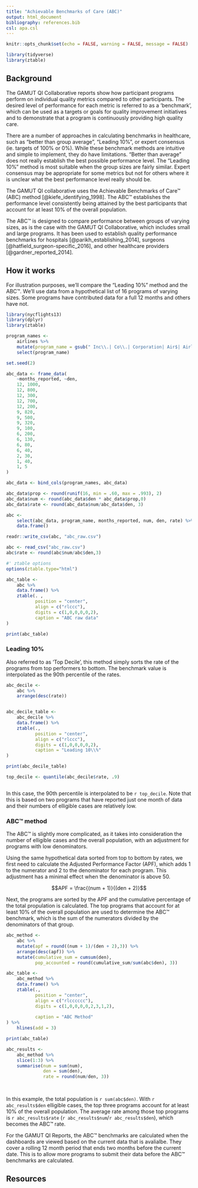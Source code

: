 ```yaml
---
title: "Achievable Benchmarks of Care (ABC)"
output: html_document
bibliography: references.bib
csl: apa.csl
---
```


```r
knitr::opts_chunk$set(echo = FALSE, warning = FALSE, message = FALSE)

library(tidyverse)
library(ztable)

```

## Background

The GAMUT QI Collaborative reports show how participant programs perform on individual quality metrics compared to other participants. The desired level of performance for each metric is referred to as a 'benchmark', which can be used as a targets or goals for quality improvement initiatives and to demonstrate that a program is continuously providing high quality care. 

There are a number of approaches in calculating benchmarks in healthcare, such as "better than group average", "Leading 10%", or expert consensus (ie. targets of 100% or 0%). While these benchmark methods are intuitive and simple to implement, they do have limitations. "Better than average" does not really establish the best possible performance level. The "Leading 10%" method is most suitable when the group sizes are fairly similar. Expert consensus may be appropriate for some metrics but not for others where it is unclear what the best performance level really should be. 

The GAMUT QI collaborative uses the Achievable Benchmarks of Care&trade; (ABC) method [@kiefe_identifying_1998]. The ABC&trade; establishes the performance level consistently being attained by the best participants that account for at least 10% of the overall population.  

The ABC&trade; is designed to compare performance between groups of varying sizes, as is the case with the GAMUT QI Collaborative, which includes small and large programs. It has been used to establish quality performance benchmarks for hospitals [@parikh_establishing_2014], surgeons [@hatfield_surgeon-specific_2016], and other healthcare providers [@gardner_reported_2014]. 

## How it works

For illustration purposes, we'll compare the "Leading 10%" method and the ABC&trade;. We'll use data from a hypothetical list of 16 programs of varying sizes. Some programs have contributed data for a full 12 months and others have not. 


```r
library(nycflights13)
library(dplyr)
library(ztable) 

program_names <- 
    airlines %>%
    mutate(program_name = gsub(" Inc\\.| Co\\.| Corporation| Air$| Airlines| Airways| Air Lines", "", name)) %>%
    select(program_name) 

set.seed(2)

abc_data <- frame_data(
    ~months_reported, ~den,
    12, 1000, 
    12, 800, 
    12, 300, 
    12, 700, 
    12, 200, 
    9, 820, 
    9, 500, 
    9, 320, 
    9, 100, 
    6, 200, 
    6, 130, 
    6, 80, 
    6, 40, 
    2, 30, 
    1, 40, 
    1, 5 
)

abc_data <- bind_cols(program_names, abc_data)

abc_data$prop <- round(runif(16, min = .60, max = .993), 2)
abc_data$num <- round(abc_data$den * abc_data$prop,0)
abc_data$rate <- round(abc_data$num/abc_data$den, 3)

abc <-
    select(abc_data, program_name, months_reported, num, den, rate) %>%
    data.frame()

readr::write_csv(abc, "abc_raw.csv")

```

```r
abc <- read_csv("abc_raw.csv")
abc$rate <- round(abc$num/abc$den,3)

```



```r

#' ztable options
options(ztable.type="html")

abc_table <- 
    abc %>%
    data.frame() %>%
    ztable(. ,
           position = "center", 
           align = c("rlccc"), 
           digits = c(1,0,0,0,0,2), 
           caption = "ABC raw data"
)

print(abc_table)


```


### Leading 10\%

Also referred to as 'Top Decile', this method simply sorts the rate of the programs from top performers to bottom. The benchmark value is interpolated as the 90th percentile of the rates. 

```r
abc_decile <- 
    abc %>% 
    arrange(desc(rate))


abc_decile_table <- 
    abc_decile %>%
    data.frame() %>%
    ztable(., 
           position = "center", 
           align = c("rlccc"), 
           digits = c(1,0,0,0,0,2), 
           caption = "Leading 10\\%"
)

print(abc_decile_table)

top_decile <- quantile(abc_decile$rate, .9)



```

In this case, the 90th percentile is interpolated to be `r top_decile`. Note that this is based on two programs that have reported just one month of data and their numbers of elligible cases are relatively low.


### ABC&trade; method

The ABC&trade; is slightly more complicated, as it takes into consideration the number of elligible cases and the overall population, with an adjustment for programs with low denominators. 

Using the same hypothetical data sorted from top to bottom by rates, we first need to calculate the Adjusted Performance Factor (APF), which adds 1 to the numerator and 2 to the denominator for each program. This adjustment has a minimal effect when the denominator is above 50. 

$$APF = \frac{(num + 1)}{(den + 2)}$$

Next, the programs are sorted by the APF and the cumulative percentage of the total propulation is calculated. The top programs that account for at least 10\% of the overall population are used to determine the ABC&trade; benchmark, which is the sum of the numerators divided by the denominators of that group.


```r
abc_method <- 
    abc %>%
    mutate(apf = round((num + 1)/(den + 2),3)) %>%
    arrange(desc(apf)) %>%
    mutate(cumulative_sum = cumsum(den), 
           pop_accounted = round(cumulative_sum/sum(abc$den), 3))

abc_table <- 
    abc_method %>%
    data.frame() %>%
    ztable(., 
           position = "center", 
           align = c("rlcccccc"), 
           digits = c(1,0,0,0,0,2,3,1,2), 
           
           caption = "ABC Method"
) %>%
    hlines(add = 3)

print(abc_table)

abc_results <- 
    abc_method %>%
    slice(1:3) %>%
    summarise(num = sum(num), 
              den = sum(den), 
              rate = round(num/den, 3))
    
    
```

In this example, the total population is `r sum(abc$den)`. With `r abc_results$den` elligible cases, the top three programs account for at least 10\% of the overall population. The average rate among those top programs is `r abc_results$rate` (`r abc_results$num`/`r abc_results$den`), which becomes the ABC&trade; rate. 


For the GAMUT QI Reports, the ABC&trade; benchmarks are calculated when the dashboards are viewed based on the current data that is avalialbe. They cover a rolling 12 month period that ends two months before the current date. This is to allow more programs to submit their data before the ABC&trade; benchmarks are calculated.





## Resources



